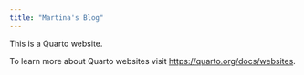 ```yaml
---
title: "Martina's Blog"
---
```


This is a Quarto website.

To learn more about Quarto websites visit <https://quarto.org/docs/websites>.
